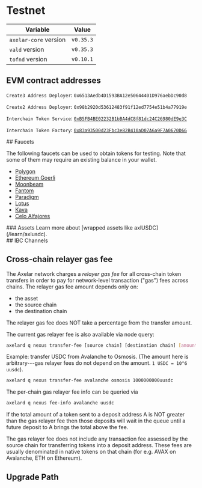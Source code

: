 # Testnet


| Variable              | Value     |
| --------------------- | --------- |
| `axelar-core` version | `v0.35.3` |
| `vald` version        | `v0.35.3` |
| `tofnd` version       | `v0.10.1` |

## EVM contract addresses

<div className="space-y-1 mt-4">
  <EVMChains client:only environment="testnet" />

`Create3 Address Deployer`: `0x6513Aedb4D1593BA12e50644401D976aebDc90d8`

`Create2 Address Deployer`: `0x98b2920d53612483f91f12ed7754e51b4a77919e`

`Interchain Token Service`: [`0xB5FB4BE02232B1bBA4dC8f81dc24C26980dE9e3C`](https://etherscan.io/address/0xB5FB4BE02232B1bBA4dC8f81dc24C26980dE9e3C)

`Interchain Token Factory`: [`0x83a93500d23Fbc3e82B410aD07A6a9F7A0670D66`](https://etherscan.io/address/0x83a93500d23Fbc3e82B410aD07A6a9F7A0670D66)

</div>

<div className="space-y-1 mt-4">
  ## Faucets

  The following faucets can be used to obtain tokens for testing. Note that some of them may require an existing balance in your wallet.

  - [Polygon](https://mumbaifaucet.com/)
  - [Ethereum Goerli](https://goerlifaucet.com/)
  - [Moonbeam](https://faucet.moonbeam.network/)
  - [Fantom](https://faucet.fantom.network/)
  - [Paradigm](https://faucet.paradigm.xyz/)
  - [Lotus](https://faucet.calibration.fildev.network/)
  - [Kava](https://faucet.kava.io/)
  - [Celo Alfajores](https://faucet.celo.org/alfajores)
</div>

<div className="space-y-1 mt-4">
  ### Assets
    Learn more about [wrapped assets like axlUSDC](/learn/axlusdc).
  <EVMAssets client:only environment="testnet" />
</div>

<div className="space-y-1 mt-4">
  ## IBC Channels
  <IBCChannels client:only environment="testnet" />
</div>

## Cross-chain relayer gas fee

The Axelar network charges a _relayer gas fee_ for all cross-chain token transfers in order to pay for network-level transaction ("gas") fees across chains.
The relayer gas fee amount depends only on:

- the asset
- the source chain
- the destination chain

<Callout emoji="💡">
  The relayer gas fee does NOT take a percentage from the transfer amount.
</Callout>

<div className="space-y-1 mt-4">
  <TransferFeeCalculator client:only environment="testnet" />
</div>

The current gas relayer fee is also available via node query:

```bash
axelard q nexus transfer-fee [source chain] [destination chain] [amount]
```

Example: transfer USDC from Avalanche to Osmosis. (The amount here is arbitrary---gas relayer fees do not depend on the amount. `1 USDC = 10^6 uusdc`).

```bash
axelard q nexus transfer-fee avalanche osmosis 1000000000uusdc
```

The per-chain gas relayer fee info can be queried via

```bash
axelard q nexus fee-info avalanche uusdc
```

If the total amount of a token sent to a deposit address A is NOT greater than the gas relayer fee
then those deposits will wait in the queue until a future deposit to A brings the total above the fee.

The gas relayer fee does not include any transaction fee assessed by the source chain for transferring tokens into a deposit address. These fees are usually denominated in native tokens on that chain (for e.g. AVAX on Avalanche, ETH on Ethereum).

## Upgrade Path

<UpgradePathTestnet />
